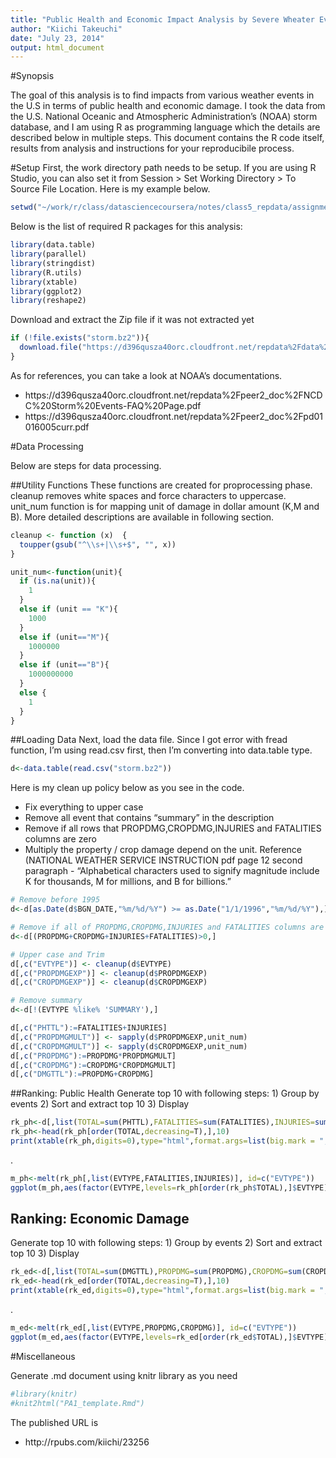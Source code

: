 ```yaml
---
title: "Public Health and Economic Impact Analysis by Severe Wheater Events"
author: "Kiichi Takeuchi"
date: "July 23, 2014"
output: html_document
---
```


#Synopsis

The goal of this analysis is to find impacts from various weather events in the U.S in terms of public health and economic damage. I took the data from the U.S. National Oceanic and Atmospheric Administration's (NOAA) storm database, and I am using R as programming language which the details are described below in multiple steps. This document contains the R code itself, results from analysis and instructions for your reproducibile process.

#Setup
First, the work directory path needs to be setup. If you are using R Studio, you can also set it from Session > Set Working Directory > To Source File Location. Here is my example below. 

```r
setwd("~/work/r/class/datasciencecoursera/notes/class5_repdata/assignment2")
```

Below is the list of required R packages for this analysis:
```r
library(data.table)
library(parallel)
library(stringdist)
library(R.utils)
library(xtable)
library(ggplot2)
library(reshape2)
```

Download and extract the Zip file if it was not extracted yet
```r
if (!file.exists("storm.bz2")){
  download.file("https://d396qusza40orc.cloudfront.net/repdata%2Fdata%2FStormData.csv.bz2","storm.bz2",method="curl")
}

```

As for references, you can take a look at NOAA's documentations.

* https://d396qusza40orc.cloudfront.net/repdata%2Fpeer2_doc%2FNCDC%20Storm%20Events-FAQ%20Page.pdf
* https://d396qusza40orc.cloudfront.net/repdata%2Fpeer2_doc%2Fpd01016005curr.pdf


#Data Processing

Below are steps for data processing.

##Utility Functions
These functions are created for proprocessing phase. cleanup removes white spaces and force characters to uppercase. unit_num function is for mapping unit of damage in dollar amount (K,M and B). More detailed descriptions are available in following section.
```r

cleanup <- function (x)  {
  toupper(gsub("^\\s+|\\s+$", "", x))
}

unit_num<-function(unit){
  if (is.na(unit)){
    1
  }
  else if (unit == "K"){
    1000
  }
  else if (unit=="M"){
    1000000
  }
  else if (unit=="B"){
    1000000000
  }
  else {
    1
  }
}
```

##Loading Data
Next, load the data file. Since I got error with fread function, I'm using read.csv first, then I'm converting into data.table type.
```r
d<-data.table(read.csv("storm.bz2"))
```


Here is my clean up policy below as you see in the code.

* Fix everything to upper case
* Remove all event that contains "summary" in the description
* Remove if all rows that PROPDMG,CROPDMG,INJURIES and FATALITIES columns are zero
* Multiply the property / crop damage depend on the unit. Reference (NATIONAL WEATHER SERVICE INSTRUCTION pdf page 12 second paragraph - "Alphabetical characters used to signify magnitude include K for thousands, M for millions, and B for billions."
```r

# Remove before 1995
d<-d[as.Date(d$BGN_DATE,"%m/%d/%Y") >= as.Date("1/1/1996","%m/%d/%Y"),]

# Remove if all of PROPDMG,CROPDMG,INJURIES and FATALITIES columns are zero
d<-d[(PROPDMG+CROPDMG+INJURIES+FATALITIES)>0,]

# Upper case and Trim
d[,c("EVTYPE")] <- cleanup(d$EVTYPE)
d[,c("PROPDMGEXP")] <- cleanup(d$PROPDMGEXP)
d[,c("CROPDMGEXP")] <- cleanup(d$CROPDMGEXP)

# Remove summary
d<-d[!(EVTYPE %like% 'SUMMARY'),]

d[,c("PHTTL"):=FATALITIES+INJURIES]
d[,c("PROPDMGMULT")] <- sapply(d$PROPDMGEXP,unit_num)
d[,c("CROPDMGMULT")] <- sapply(d$CROPDMGEXP,unit_num)
d[,c("PROPDMG"):=PROPDMG*PROPDMGMULT]
d[,c("CROPDMG"):=CROPDMG*CROPDMGMULT]
d[,c("DMGTTL"):=PROPDMG+CROPDMG]
```

##Ranking: Public Health
Generate top 10 with following steps:
1) Group by events 2) Sort and extract top 10 3) Display
```r
rk_ph<-d[,list(TOTAL=sum(PHTTL),FATALITIES=sum(FATALITIES),INJURIES=sum(INJURIES)),by=EVTYPE]
rk_ph<-head(rk_ph[order(TOTAL,decreasing=T),],10)
print(xtable(rk_ph,digits=0),type="html",format.args=list(big.mark = ","))
```
.
```r
m_ph<-melt(rk_ph[,list(EVTYPE,FATALITIES,INJURIES)], id=c("EVTYPE"))
ggplot(m_ph,aes(factor(EVTYPE,levels=rk_ph[order(rk_ph$TOTAL),]$EVTYPE),fill=variable,y=value)) + geom_bar(stat="identity") + coord_flip() + labs(title="Public Health",x="Event Type",y="Population Affected by Events")
```

## Ranking: Economic Damage
Generate top 10 with following steps:
1) Group by events 2) Sort and extract top 10 3) Display
```r
rk_ed<-d[,list(TOTAL=sum(DMGTTL),PROPDMG=sum(PROPDMG),CROPDMG=sum(CROPDMG)),by=EVTYPE]
rk_ed<-head(rk_ed[order(TOTAL,decreasing=T),],10)
print(xtable(rk_ed,digits=0),type="html",format.args=list(big.mark = ","))
```
.
```r
m_ed<-melt(rk_ed[,list(EVTYPE,PROPDMG,CROPDMG)], id=c("EVTYPE"))
ggplot(m_ed,aes(factor(EVTYPE,levels=rk_ed[order(rk_ed$TOTAL),]$EVTYPE),fill=variable,y=value/1000000000.0)) + geom_bar(stat="identity") + coord_flip() + labs(title="Economic Damage",x="Event Type",y="Damage in $ (Billion)")

```


#Miscellaneous

Generate .md document using knitr library as you need
```r
#library(knitr)
#knit2html("PA1_template.Rmd")
```

The published URL is

* http://rpubs.com/kiichi/23256



